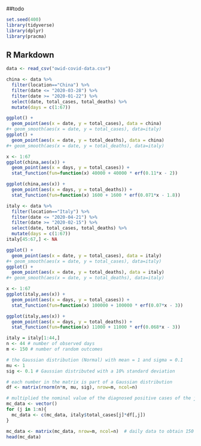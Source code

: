 ##todo

```r
set.seed(400)
library(tidyverse)
library(dplyr)
library(pracma)
```

## R Markdown


```r
data <- read_csv("owid-covid-data.csv")
```

```r
china <- data %>% 
  filter(location=="China") %>% 
  filter(date <= "2020-03-28") %>% 
  filter(date >= "2020-01-22") %>% 
  select(date, total_cases, total_deaths) %>% 
  mutate(days = c(1:67))
```

```r
ggplot() +
  geom_point(aes(x = date, y = total_cases), data = china)
#+ geom_smooth(aes(x = date, y = total_cases), data=italy)
ggplot() +
  geom_point(aes(x = date, y = total_deaths), data = china)
#+ geom_smooth(aes(x = date, y = total_deaths), data=italy)
```

```r
x <- 1:67
ggplot(china,aes(x)) +
  geom_point(aes(x = days, y = total_cases)) +
  stat_function(fun=function(x) 40000 + 40000 * erf(0.11*x - 2))

ggplot(china,aes(x)) +
  geom_point(aes(x = days, y = total_deaths)) +
  stat_function(fun=function(x) 1600 + 1600 * erf(0.071*x - 1.8))
```

```r
italy <- data %>% 
  filter(location=="Italy") %>% 
  filter(date <= "2020-04-21") %>%
  filter(date >= "2020-02-15") %>%
  select(date, total_cases, total_deaths) %>% 
  mutate(days = c(1:67))
italy[45:67,] <- NA
```

```r
ggplot() +
  geom_point(aes(x = date, y = total_cases), data = italy)
#+ geom_smooth(aes(x = date, y = total_cases), data=italy)
ggplot() +
  geom_point(aes(x = date, y = total_deaths), data = italy)
#+ geom_smooth(aes(x = date, y = total_deaths), data=italy)
```


```r
x <- 1:67
ggplot(italy,aes(x)) +
  geom_point(aes(x = days, y = total_cases)) +
  stat_function(fun=function(x) 100000 + 100000 * erf(0.07*x - 3))

ggplot(italy,aes(x)) +
  geom_point(aes(x = days, y = total_deaths)) +
  stat_function(fun=function(x) 11000 + 11000 * erf(0.068*x - 3))
```

```r
italy = italy[1:44,]
n <- 44 # number of observed days
m <- 150 # number of random outcomes

# the Gaussian distribution (Normal) with mean = 1 and sigma = 0.1
mu <- 1
sig <- 0.1 # Gaussian distributed with a 10% standard deviation

# each number in the matrix is part of a Gaussian distribution
df <- matrix(rnorm(n*m, mu, sig), nrow=m, ncol=n)

# multiplied the nominal value of the diagnosed positive cases of the jth day for the 150 numbers of the jth column of the random matrix mentioned above
mc_data <- vector()
for (j in 1:n){
  mc_data <- c(mc_data, italy$total_cases[j]*df[,j])
}

mc_data <- matrix(mc_data, nrow=m, ncol=n)  # daily data to obtain 150 series of cases
head(mc_data)
```


